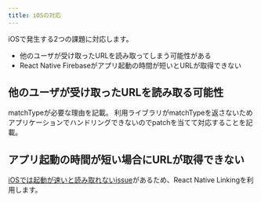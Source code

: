 ```yaml
---
title: iOSの対応
---
```


iOSで発生する2つの課題に対応します。

 - 他のユーザが受け取ったURLを読み取ってしまう可能性がある
 - React Native Firebaseがアプリ起動の時間が短いとURLが取得できない

## 他のユーザが受け取ったURLを読み取る可能性

matchTypeが必要な理由を記載。
利用ライブラリがmatchTypeを返さないためアプリケーションでハンドリングできないのでpatchを当てて対応することを記載。

## アプリ起動の時間が短い場合にURLが取得できない

[iOSでは起動が速いと読み取れないissue](https://github.com/invertase/react-native-firebase/issues/2660)があるため、React Native Linkingを利用します。
